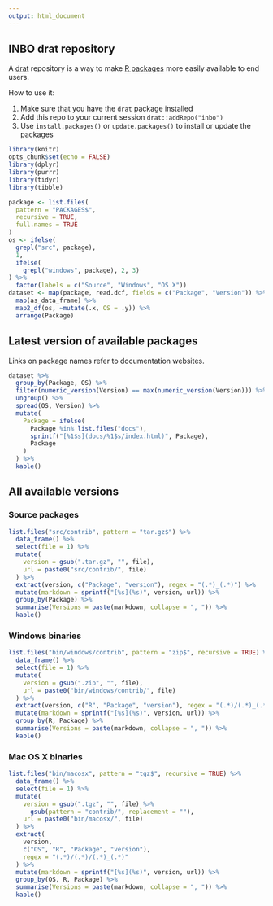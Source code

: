 ```yaml
---
output: html_document
---
```


## INBO drat repository

A [drat](http://dirk.eddelbuettel.com/code/drat.html) repository is a way to make [R packages](https://www.r-project.org) more easily available to end users.

How to use it:

1. Make sure that you have the `drat` package installed
1. Add this repo to your current session `drat::addRepo("inbo")`
1. Use `install.packages()` or `update.packages()` to install or update the packages

```r
library(knitr)
opts_chunk$set(echo = FALSE)
library(dplyr)
library(purrr)
library(tidyr)
library(tibble)
```

```r
package <- list.files(
  pattern = "PACKAGES$",
  recursive = TRUE,
  full.names = TRUE
)
os <- ifelse(
  grepl("src", package),
  1,
  ifelse(
    grepl("windows", package), 2, 3)
) %>%
  factor(labels = c("Source", "Windows", "OS X"))
dataset <- map(package, read.dcf, fields = c("Package", "Version")) %>%
  map(as_data_frame) %>%
  map2_df(os, ~mutate(.x, OS = .y)) %>%
  arrange(Package)
```

## Latest version of available packages

Links on package names refer to documentation websites.

```r
dataset %>%
  group_by(Package, OS) %>%
  filter(numeric_version(Version) == max(numeric_version(Version))) %>%
  ungroup() %>%
  spread(OS, Version) %>%
  mutate(
    Package = ifelse(
      Package %in% list.files("docs"),
      sprintf("[%1$s](docs/%1$s/index.html)", Package),
      Package
    )
  ) %>%
  kable()
```

## All available versions

### Source packages

```r
list.files("src/contrib", pattern = "tar.gz$") %>%
  data_frame() %>%
  select(file = 1) %>%
  mutate(
    version = gsub(".tar.gz", "", file),
    url = paste0("src/contrib/", file)
  ) %>%
  extract(version, c("Package", "version"), regex = "(.*)_(.*)") %>%
  mutate(markdown = sprintf("[%s](%s)", version, url)) %>%
  group_by(Package) %>%
  summarise(Versions = paste(markdown, collapse = ", ")) %>%
  kable()
```

### Windows binaries

```r
list.files("bin/windows/contrib", pattern = "zip$", recursive = TRUE) %>%
  data_frame() %>%
  select(file = 1) %>%
  mutate(
    version = gsub(".zip", "", file),
    url = paste0("bin/windows/contrib/", file)
  ) %>%
  extract(version, c("R", "Package", "version"), regex = "(.*)/(.*)_(.*)") %>%
  mutate(markdown = sprintf("[%s](%s)", version, url)) %>%
  group_by(R, Package) %>%
  summarise(Versions = paste(markdown, collapse = ", ")) %>%
  kable()
```

### Mac OS X binaries

```r
list.files("bin/macosx", pattern = "tgz$", recursive = TRUE) %>%
  data_frame() %>%
  select(file = 1) %>%
  mutate(
    version = gsub(".tgz", "", file) %>%
      gsub(pattern = "contrib/", replacement = ""),
    url = paste0("bin/macosx/", file)
  ) %>%
  extract(
    version, 
    c("OS", "R", "Package", "version"), 
    regex = "(.*)/(.*)/(.*)_(.*)"
  ) %>%
  mutate(markdown = sprintf("[%s](%s)", version, url)) %>%
  group_by(OS, R, Package) %>%
  summarise(Versions = paste(markdown, collapse = ", ")) %>%
  kable()
```
